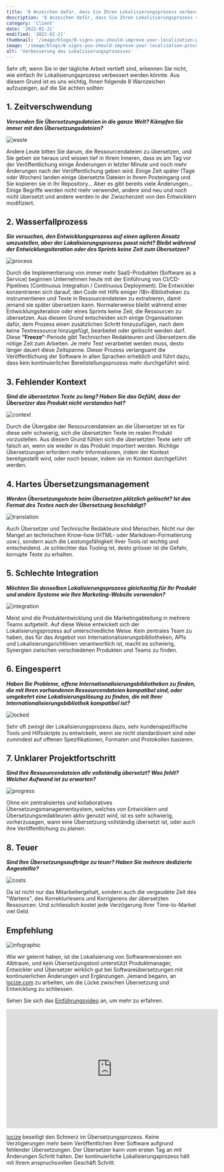 ```yaml
---
title: '8 Anzeichen dafür, dass Sie Ihren Lokalisierungsprozess verbessern sollten'
description: '8 Anzeichen dafür, dass Sie Ihren Lokalisierungsprozess verbessern sollten'
category: 'Client'
date: '2022-02-21'
modified: '2022-02-21'
thumbnail: '/image/blogs/8-signs-you-should-improve-your-localization-process/thumb.jpg'
image: '/image/blogs/8-signs-you-should-improve-your-localization-process/title.jpg'
alt: 'Verbesserung des Lokalisierungsprozesses'
---
```


Sehr oft, wenn Sie in der tägliche Arbeit vertieft sind, erkennen Sie nicht, wie einfach Ihr Lokalisierungsprozess verbessert werden könnte.
Aus diesem Grund ist es uns wichtig, Ihnen folgende 8 Warnzeichen aufzuzeigen, auf die Sie achten sollten:

## 1. Zeitverschwendung
***Versenden Sie Übersetzungsdateien in die ganze Welt? Kämpfen Sie immer mit den Übersetzungsdateien?***

![waste](/image/blogs/8-signs-you-should-improve-your-localization-process/waste.gif "locize © inweso GmbH")

Andere Leute bitten Sie darum, die Ressourcendateien zu übersetzen, und Sie geben sie heraus und wissen tief in Ihrem Inneren, dass es am Tag vor der Veröffentlichung einige Änderungen in letzter Minute und noch mehr Änderungen nach der Veröffentlichung geben wird.
Einige Zeit später (Tage oder Wochen) landen einige übersetzte Dateien in Ihrem Posteingang und Sie kopieren sie in Ihr Repository... Aber es gibt bereits viele Änderungen... Einige Begriffe werden nicht mehr verwendet, andere sind neu und noch nicht übersetzt und andere werden in der Zwischenzeit von den Entwicklern modifiziert.


## 2. Wasserfallprozess
***Sie versuchen, den Entwicklungsprozess auf einen agileren Ansatz umzustellen, aber der Lokalisierungsprozess passt nicht? Bleibt während der Entwicklungsiteration oder des Sprints keine Zeit zum Übersetzen?***

![process](/image/blogs/8-signs-you-should-improve-your-localization-process/process.gif "locize © inweso GmbH")

Durch die Implementierung von immer mehr SaaS-Produkten (Software as a Service) beginnen Unternehmen heute mit der Einführung von CI/CD-Pipelines (Continuous Integration / Continuous Deployment).
Die Entwickler konzentrieren sich darauf, den Code mit Hilfe einiger i18n-Bibliotheken zu instrumentieren und Texte in Ressourcendateien zu extrahieren, damit jemand sie später übersetzen kann.
Normalerweise bleibt während einer Entwicklungsiteration oder eines Sprints keine Zeit, die Ressourcen zu übersetzen.
Aus diesem Grund entscheiden sich einige Organisationen dafür, dem Prozess einen zusätzlichen Schritt hinzuzufügen, nach dem keine Textressource hinzugefügt, bearbeitet oder gelöscht werden darf.
Diese **“Freeze“**-Periode gibt Technischen Redakteuren und Übersetzern die nötige Zeit zum Arbeiten. Je mehr Text verarbeitet werden muss, desto länger dauert diese Zeitspanne.
Dieser Prozess verlangsamt die Veröffentlichung der Software in allen Sprachen erheblich und führt dazu, dass kein kontinuierlicher Bereitstellungsprozess mehr durchgeführt wird.


## 3. Fehlender Kontext
***Sind die übersetzten Texte zu lang? Haben Sie das Gefühl, dass der Übersetzer das Produkt nicht verstanden hat?***

![context](/image/blogs/8-signs-you-should-improve-your-localization-process/context.png "locize © inweso GmbH")

Durch die Übergabe der Ressourcendateien an die Übersetzer ist es für diese sehr schwierig, sich die übersetzten Texte im realen Produkt vorzustellen. Aus diesem Grund fühlen sich die übersetzten Texte sehr oft falsch an, wenn sie wieder in das Produkt importiert werden.
Richtige Übersetzungen erfordern mehr Informationen, indem der Kontext bereitgestellt wird, oder noch besser, indem sie im Kontext durchgeführt werden.


## 4. Hartes Übersetzungsmanagement
***Werden Übersetzungstexte beim Übersetzen plötzlich gelöscht? Ist das Format des Textes nach der Übersetzung beschädigt?***

![translation](/image/blogs/8-signs-you-should-improve-your-localization-process/translation.gif "locize © inweso GmbH")

Auch Übersetzer und Technische Redakteure sind Menschen. Nicht nur der Mangel an technischem Know-how (HTML- oder Markdown-Formatierung usw.), sondern auch die Leistungsfähigkeit ihrer Tools ist wichtig und entscheidend.
Je schlechter das Tooling ist, desto grösser ist die Gefahr, korrupte Texte zu erhalten.

## 5. Schlechte Integration
***Möchten Sie denselben Lokalisierungsprozess gleichzeitig für Ihr Produkt und andere Systeme wie Ihre Marketing-Website verwenden?***

![integration](/image/blogs/8-signs-you-should-improve-your-localization-process/integration.png "locize © inweso GmbH")

Meist sind die Produktentwicklung und die Marketingabteilung in mehrere Teams aufgeteilt. Auf diese Weise entwickelt sich der Lokalisierungsprozess auf unterschiedliche Weise. Kein zentrales Team zu haben, das für das Angebot von Internationalisierungsbibliotheken, APIs und Lokalisierungsrichtlinien verantwortlich ist, macht es schwierig, Synergien zwischen verschiedenen Produkten und Teams zu finden.

## 6. Eingesperrt
***Haben Sie Probleme, offene Internationalisierungsbibliotheken zu finden, die mit Ihren vorhandenen Ressourcendateien kompatibel sind, oder umgekehrt eine Lokalisierungslösung zu finden, die mit Ihrer Internationalisierungsbibliothek kompatibel ist?***

![locked](/image/blogs/8-signs-you-should-improve-your-localization-process/locked.png "locize © inweso GmbH")

Sehr oft zwingt der Lokalisierungsprozess dazu, sehr kundenspezifische Tools und Hilfsskripte zu entwickeln, wenn sie nicht standardisiert sind oder zumindest auf offenen Spezifikationen, Formaten und Protokollen basieren.

## 7. Unklarer Projektfortschritt
***Sind Ihre Ressourcendateien alle vollständig übersetzt? Was fehlt? Welcher Aufwand ist zu erwarten?***

![progress](/image/blogs/8-signs-you-should-improve-your-localization-process/progress.png "locize © inweso GmbH")

Ohne ein zentralisiertes und kollaboratives Übersetzungsmanagementsystem, welches von Entwicklern und Übersetzungsredakteuren aktiv genutzt wird, ist es sehr schwierig, vorherzusagen, wann eine Übersetzung vollständig übersetzt ist, oder auch ihre Veröffentlichung zu planen.

## 8. Teuer
***Sind Ihre Übersetzungsaufträge zu teuer? Haben Sie mehrere dedizierte Angestellte?***

![costs](/image/blogs/8-signs-you-should-improve-your-localization-process/costs.png "locize © inweso GmbH")

Da ist nicht nur das Mitarbeitergehalt, sondern auch die vergeudete Zeit des "Wartens", des Korrekturlesens und Korrigierens der übersetzten Ressourcen.
Und schliesslich kostet jede Verzögerung Ihrer Time-to-Market viel Geld.


## Empfehlung

![infographic](/image/blogs/8-signs-you-should-improve-your-localization-process/infographic.png "locize © inweso GmbH")


Wie wir gelernt haben, ist die Lokalisierung von Softwareversionen ein Albtraum, und kein Übersetzungstool unterstützt Produktmanager, Entwickler und Übersetzer wirklich gut bei Softwareübersetzungen mit kontinuierlichen Änderungen und Ergänzungen. Jemand begann, an [locize.com](http://locize.com) zu arbeiten, um die Lücke zwischen Übersetzung und Entwicklung zu schliessen.



Sehen Sie sich das [Einführungsvideo](http://locize.com/#video) an, um mehr zu erfahren.
<iframe width="560" height="315" style={{display: "block", marginLeft: 'auto', marginRight: 'auto'}} src="https://www.youtube-nocookie.com/embed/YQryHo1iHb8" title="YouTube video player" frameBorder="0" allow="accelerometer; autoplay; clipboard-write; encrypted-media; gyroscope; picture-in-picture" allowFullScreen></iframe>

[locize](http://locize.com) beseitigt den Schmerz im Übersetzungsprozess. Keine Verzögerungen mehr beim Veröffentlichen Ihrer Software aufgrund fehlender Übersetzungen. Der Übersetzer kann vom ersten Tag an mit Änderungen Schritt halten. Der kontinuierliche Lokalisierungsprozess hält mit Ihrem anspruchsvollen Geschäft Schritt.

